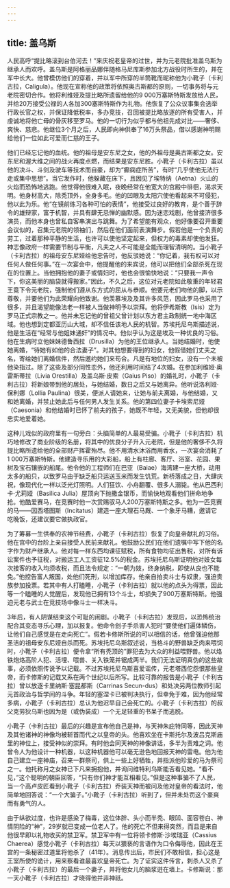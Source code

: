 ```yaml
---
---
---
```

title: 盖乌斯
---




人民高呼“提比略滚到台伯河去！”来庆祝老皇帝的过世，并为元老院批准盖乌斯为继承人而欢呼。盖乌斯是阿格丽品娜伴随格马尼库斯参加北方战役时所生的，并在军中长大。他曾模仿他们的穿着，并以军中所穿的半筒靴而昵称他为小靴子（卡利古拉，Caligula）。他现在宣称他的政策将依照奥古斯都的原则，一切事务将与元老院密切合作。他将利维娅及提比略所遗留给他的9 000万塞斯特斯发放给人民，并给20万接受公禄的人各加300塞斯特斯作为礼物。他恢复了公众议事集会选举行政长官之权，并保证降低税率，多办竞技，召回被提比略放逐的所有受害人，并虔诚地将他亡母的骨灰移至罗马。他的一切行为似乎都与他祖先成对比——奢侈、爽快、慈悲。他继位3个月之后，人民即向神供奉了16万头祭品，借以感谢神明赐给他们一位如此可爱而仁慈的王子。

他们已经忘记他的血统。他的祖母是安东尼之女，他的外祖母是奥古斯都之女。安东尼和渥大维之间的战火再度点燃，而结果是安东尼胜。小靴子（卡利古拉）虽以他的决斗、斗剑及驶车等技术而自豪，却为“癫痫症所苦”，有时“几乎使他无法行走或集中思想”。当它发作时，他躲藏在床下，且因见了埃特纳（Aetna）火山的火焰而恐怖地逃跑。他觉得他很难入眠，夜晚经常在他宽大的宫殿中徘徊，渴求天明。他身材高大，除秃顶外，全身多毛。他的凹眼及太阳穴使他看起来不可侵犯，他以此为乐。他“在镜前练习各种可怕的表情”，他接受过良好的教育，是个善于辞令的雄辩家，富于机智，并具有肆无忌惮的幽默感。因为迷恋戏剧，他曾接济很多演员，而他本身也曾私自客串演出与跳舞。为了希望能有观众，他好像要召开重要会议似的，召集元老院的领袖们，然后在他们面前表演舞步。假若他是一个负责的劳工，过着那种平静的生活，也许可以使他坚定起来，但权力的毒素却使他发狂。神志像政府一样需要节制与平衡，凡夫之人不可能是全能而理智清明的。当小靴子（卡利古拉）的祖母安东尼娅给他忠告时，他反驳她说：“你记着，我有权可以对任何人做任何事。”在一次宴会中，他提醒他的来宾说，他可以把他们全部杀死在现在的位置上。当他拥抱他的妻子或情妇时，他也会很愉快地说：“只要我一声令下，你这美丽的脑袋就得搬家。”因此，不久之后，这位对元老院如此敬重的年轻君王竟下令元老院，强制他们遵从东方式的屈从与恭顺。他要元老们吻他的脚，以示尊敬，并要他们为此荣耀向他致谢。他羡慕埃及及其许多风范，因此罗马也采用了很多，并且渴望能像法老一样被人当做神明予以崇拜。他将伊希斯教（Isis）定为罗马正式宗教之一。他并未忘记他的曾祖父曾计划以东方君主政制统一地中海区域。他也想到定都亚历山大城，却不信任该地人民的机智。苏埃托尼乌斯描述说，他是生活在“经常与他姐妹通奸”的情况中。他似乎认为这是埃及一种优良的习俗。他在生病时立他妹妹德鲁西拉（Drusilla）为他的王位继承人。当她结婚时，他使她离婚，“待她有如他的合法妻子”。对其他想要得到的妇女，他假借她们丈夫之名，寄给她们离婚信件，然后邀约她们来苟合。凡是有地位的妇女，没有一个未被他染指过。除了这些及部分同性恋外，他还利用时间结了4次婚。在参加利维娅·奥雷斯蒂拉（Livia Orestilla）及盖乌斯·皮索（Gaius Piso）的婚礼时，小靴子（卡利古拉）将新娘带到他的居处，与她结婚，数日之后又与她离异。他听说洛利娅·保利娜（Lollia Paulina）很美，便派人请她来，让她与前夫离婚，与他结婚，又和她离婚，并禁止她此后与任何男人发生关系。他的第四位妻子卡埃索尼娅（Caesonia）和他结婚时已怀了前夫的孩子，她既不年轻，又无美貌，但他却很忠实地爱着她。

这种儿戏似的政府里有一句旁白：头脑简单的人最易受骗。小靴子（卡利古拉）机巧地修改了商业阶级的名册，将其中的优良分子升入元老院，但是他的奢侈不久将提比略所遗给他的全部财产挥霍殆尽。他不用清水沐浴而用香水，一次宴会消耗了1 000万塞斯特斯。他建造寻乐用的大彩船，船上有柱廊、客厅、浴室、花园、果树及宝石镶嵌的船尾。他令他的工程师们在巴亚（Baiae）海湾建一座大桥，动用太多的船只，以致罗马由于缺乏船只运送玉米而发生饥荒。新桥落成之日，大肆庆祝，像现代化一样以泛光灯照明。人们狂饮、小舟翻覆、很多人溺毙。他从巴西利卡·尤莉娅（Basilica Julia）屋顶向下抛撒金银币，而愉快地观看他们拼命地争抢。他酷爱赛马，在竞赛时他一次赏赐驭马人200万塞斯特斯之多。他为一匹竞赛的马——因西塔图斯（Incitatus）建造一座大理石马厩、一个象牙马糟，邀请它吃晚饭，还建议要它做执政官。

为了筹募一生供奉的农神节经费，小靴子（卡利古拉）恢复了向皇帝献礼的习俗。他在宫中的台阶上亲自接受人民前来献礼。他鼓励公民们在他们遗嘱中写下他的名字作为财产继承人。他对每一样东西均课征赋税，所有食物均征出售税，对所有诉讼案件也予征税，对搬运工人工资征12.5%的税金。苏埃托尼乌斯证明他对妓女每次接客的收入均须收税，而且法令规定：“一朝为妓，终身纳税，即使从良也不能免。”他控告富人叛国，处他们死刑，以增加库存。他亲自拍卖斗士与奴隶，强迫贵族参加投票。若其中有人打瞌睡，小靴子（卡利古拉）就以他的点头为得票，因此等一个瞌睡的人觉醒后，发现他已拥有13个斗士，却损失了900万塞斯特斯。他强迫元老与武士在竞技场中像斗士一样决斗。

3年后，有人阴谋结束这个可耻的闹剧。小靴子（卡利古拉）发现后，以恐怖统治配合其变态寻乐心理，加以报复。他命令刽子手杀害人犯时“要使他们遍体鳞伤，让他们自己感觉是在走向死亡”。假若卡修斯所说的可以相信的话，他曾强迫他那圣洁的祖母安东尼娅自杀而死。苏埃托尼乌斯叙述说，当格斗的野兽缺乏肉来喂饲时，小靴子（卡利古拉）便令拿“所有秃顶的”罪犯去为大众的利益喂野兽。他以烙铁炮烙高阶人犯、活埋、喂兽、关入铁笼并锯成两半。我们无法证明真伪的这些故事，必须依照传说予以记载。不过苏埃托尼乌斯喜爱谣传，元老塔西佗怨恨那些皇帝，而卡修斯的记载又系在两个世纪以后所写。比较可靠的报告是小靴子（卡利古拉）曾以放逐卡里纳斯·塞昆都斯（Carrinas Secun-dus）和处决另两位教师引起元首政治与哲学间的斗争。年轻的塞涅卡已被判决执行，但幸免于难，因为他经常多病，小靴子（卡利古拉）总认为他迟早自己会死亡的。小靴子（卡利古拉）的叔父克劳狄乌斯也因为是（或伪装成）一个无足轻重的书呆子而逃脱。

小靴子（卡利古拉）最后的兴趣是宣布他自己是神，与天神朱庇特同等，因此天神及其他诸神的神像均被斩首而代之以皇帝的头。他喜欢坐在卡斯托尔及波吕克斯庙里的神位上，接受神似的崇拜。有时他会同天神的神像讲话，多半为责难之词。他曾令人为他设计一种机器，以这种机器他可以毫无逊色地回报天神的雷电。他为他自己建立一座神庙，召来一群祭司，供上一些上好牺牲，并指派他珍爱的马为祭司之一。他托称月之女神已下凡来拥抱他，并询问维特利乌斯能否看见她。“看不见，”这个聪明的朝臣回答，“只有你们神才能互相看见。”但是这种事骗不了人民，当一个高卢皮匠看到小靴子（卡利古拉）乔装天神而被问及他对皇帝的看法时，他简单地回答说：“一个大骗子。”小靴子（卡利古拉）听到了，但并未处罚这个豪爽而有勇气的人。

由于纵欲过度，也许是感染了梅毒，这位体胖、头小而半秃、眼凹、面容苍白、神情阴险的“神”，29岁就已变成一位老人了。他的死亡不但来得突然，而且是来自他很早即以礼物收买的禁卫军。禁卫军中有一位将领卡修斯·沙埃瑞亚（Cassius Chaerea）感觉小靴子（卡利古拉）每天以猥亵的言语作为口令侮辱他，因此在王宫的一条秘密过道里将他杀了（41年）。消息传出后，市民们不敢相信，担心这是王室所使的诡计，用来察看谁最喜欢皇帝死亡。为了证实这件传言，刺杀人又杀了小靴子（卡利古拉）的最后一个妻子，并将他女儿的脑浆迸在墙上。卡修斯说：那一天小靴子（卡利古拉）才晓得他并非神祇。